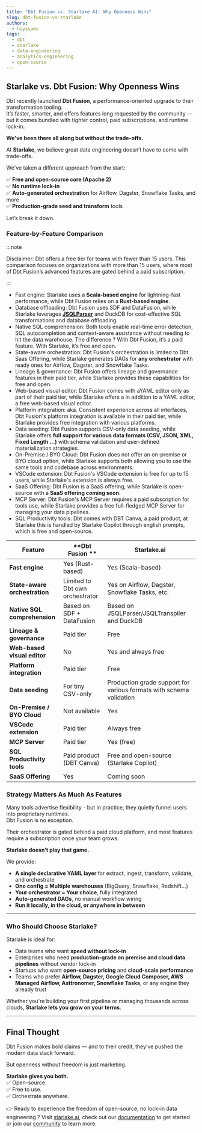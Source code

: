 ```yaml
---
title: "Dbt Fusion vs. Starlake AI: Why Openness Wins"
slug: dbt-fusion-vs-starlake
authors:
  - hayssams
tags:
  - dbt
  - starlake
  - data-engineering
  - analytics-engineering
  - open-source
---
```


## Starlake vs. Dbt Fusion: Why Openness Wins

Dbt recently launched **Dbt Fusion**, a performance-oriented upgrade to their transformation tooling.  
It’s faster, smarter, and offers features long requested by the community — but it comes bundled with tighter control, paid subscriptions, and runtime lock-in.

**We've been there all along but without the trade-offs.**


At **Starlake**, we believe great data engineering doesn’t have to come with trade-offs.

We've taken a different approach from the start:

✅ **Free and open-source core (Apache 2)**  
✅ **No runtime lock-in**  
✅ **Auto-generated orchestration** for Airflow, Dagster, Snowflake Tasks, and more  
✅ **Production-grade seed and transform** tools

Let’s break it down.


### Feature-by-Feature Comparison

:::note

Disclaimer: Dbt offers a free tier for teams with fewer than 15 users.
This comparison focuses on organizations with more than 15 users, where most of Dbt Fusion’s advanced features are gated behind a paid subscription.

:::

- Fast engine: Starlake uses a **Scala-based engine** for lightning-fast performance, while Dbt Fusion relies on a **Rust-based engine**.
- Database offloading: Dbt Fusion uses SDF and DataFusion, while Starlake leverages **[JSQLParser](https://github.com/JSQLParser/JSqlParser)** and DuckDB for cost-effective SQL transformations and database offloading.
- Native SQL comprehension:  Both tools enable real-time error detection, SQL autocompletion and context-aware assistance without needing to hit the data warehouse. The difference ? With Dbt Fusion, it’s a paid feature. With Starlake, it’s free and open.
- State-aware orchestration: Dbt Fusion's orchestration is limited to Dbt Saas Offering, while Starlake generates DAGs for **any orchestrator** with ready ones for Airflow, Dagster, and Snowflake Tasks.
- Lineage & governance: Dbt Fusion offers lineage and governance features in their paid tier, while Starlake provides these capabilities for free and open.
- Web-based visual editor: Dbt Fusion comes with aYAML editor only as part of their paid tier, while Starlake offers a in addition to a YAML editor, a free web-based visual editor.
- Platform integration: aka. Consistent experience across all interfaces, Dbt Fusion's platform integration is available in their paid tier, while Starlake provides free integration with various platforms.
- Data seeding: Dbt Fusion supports CSV-only data seeding, while Starlake offers **full support for various data formats (CSV, JSON, XML, Fixed Length ...)** with schema validation and user-defined materialization strategies.
- On-Premise / BYO Cloud: Dbt Fusion does not offer an on-premise or BYO cloud option, while Starlake supports both allowing you to use the same tools and codebase across environments.
- VSCode extension: Dbt Fusion's VSCode extension is free for up to 15 users, while Starlake's extension is always free.
- SaaS Offering: Dbt Fusion is a SaaS offering, while Starlake is open-source with a **SaaS offering coming soon**.
- MCP Server: Dbt Fusion's MCP Server requires a paid subscription for tools use, while Starlake provides a free full-fledged MCP Server for managing your data pipelines.
- SQL Productivity tools: Dbt comes with DBT Canva, a paid product, at Starlake this is handled by Starlake Copilot through english prompts, which is free and open-source.


| **Feature**                         | **Dbt Fusion **                             | **Starlake.ai**                                |
|-------------------------------------|--------------------------------------------|------------------------------------------------|
| **Fast engine**                     | Yes (Rust-based)                           | Yes (Scala-based)                              |
| **State-aware orchestration**       | Limited to Dbt own orchestrator            | Yes on Airflow, Dagster, Snowflake Tasks, etc. |
| **Native SQL comprehension**        | Based on SDF + DataFusion                  | Based on JSQLParser/JSQLTranspiler and DuckDB  |
| **Lineage & governance**            | Paid tier                                  | Free                                           |
| **Web-based visual editor**         | No                                         | Yes and always free                            |
| **Platform integration**            | Paid tier                                  | Free                                           |
| **Data seeding**                    | For tiny CSV-only                          | Production grade support for various formats with schema validation      |
| **On-Premise / BYO Cloud**          | Not available                              | Yes                                            |
| **VSCode extension**                | Paid tier                                  | Always free                                    |
| **MCP Server**                      | Paid tier                                  | Yes (free)                                     |
| **SQL Productivity tools**          | Paid product (DBT Canva)                   | Free and open-source (Starlake Copilot)        |
| **SaaS Offering**                   | Yes                                        | Coming soon              |


### Strategy Matters As Much As Features

Many tools advertise flexibility - but in practice, they quietly funnel users into proprietary runtimes.  
Dbt Fusion is no exception.

Their orchestrator is gated behind a paid cloud platform, and most features require a subscription once your team grows.

**Starlake doesn’t play that game.**

We provide:
- **A single declarative YAML layer** for extract, ingest, transform, validate, and orchestrate
- **One config = Multiple warehouses** (BigQuery, Snowflake, Redshift…)
- **Your orchestrator = Your choice**, fully integrated
- **Auto-generated DAGs**, no manual workflow wiring
- **Run it locally, in the cloud, or anywhere in between**

---

### Who Should Choose Starlake?

Starlake is ideal for:
- Data teams who want **speed without lock-in**
- Enterprises who need **production-grade on premise and cloud data pipelines** without vendor lock-in
- Startups who want **open-source pricing** and **cloud-scale performance**
- Teams who prefer **Airflow, Dagster, Google Cloud Composer, AWS Managed Airflow, Asttronomer, Snowflake Tasks**, or any engine they already trust

Whether you're building your first pipeline or managing thousands across clouds, **Starlake lets you grow on your terms**.

---

## Final Thought

Dbt Fusion makes bold claims — and to their credit, they’ve pushed the modern data stack forward.

But openness without freedom is just marketing.

**Starlake gives you both.**  
✅ Open-source.  
✅ Free to use.  
✅ Orchestrate anywhere.

👉 Ready to experience the freedom of open-source, no lock-in data engineering ?
Visit [starlake.ai](https://starlake.ai), check out our [documentation](https://docs.starlake.ai) to get started or join our [community](https://starlakeai.slack.com/join/shared_invite/zt-28vf5d49s-rnyuh70OrJjcX_2Vz2mafw) to learn more.